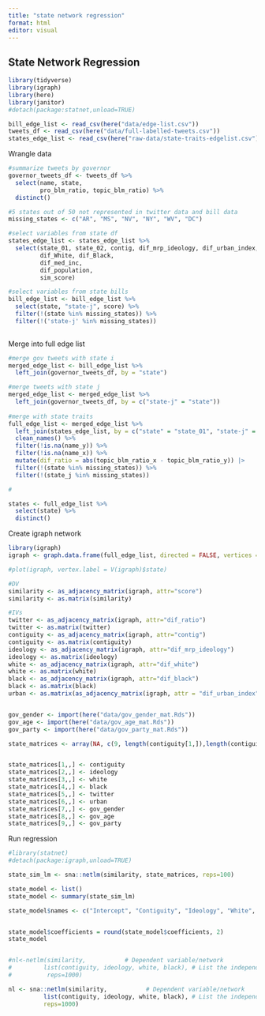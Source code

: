 ```yaml
---
title: "state network regression"
format: html
editor: visual
---
```


## State Network Regression

```r
library(tidyverse)
library(igraph)
library(here)
library(janitor)
#detach(package:statnet,unload=TRUE)

bill_edge_list <- read_csv(here("data/edge-list.csv"))
tweets_df <- read_csv(here("data/full-labelled-tweets.csv"))
states_edge_list <- read_csv(here("raw-data/state-traits-edgelist.csv"))
```

Wrangle data
```r
#summarize tweets by governor
governor_tweets_df <- tweets_df %>% 
  select(name, state, 
         pro_blm_ratio, topic_blm_ratio) %>% 
  distinct() 

#5 states out of 50 not represented in twitter data and bill data
missing_states <- c("AR", "MS", "NV", "NY", "WV", "DC")

#select variables from state df
states_edge_list <- states_edge_list %>% 
  select(state_01, state_02, contig, dif_mrp_ideology, dif_urban_index, 
         dif_White, dif_Black, 
         dif_med_inc,
         dif_population,
         sim_score)

#select variables from state bills 
bill_edge_list <- bill_edge_list %>% 
  select(state, "state-j", score) %>% 
  filter(!(state %in% missing_states)) %>% 
  filter(!('state-j' %in% missing_states))
  
```

Merge into full edge list
```r
#merge gov tweets with state i 
merged_edge_list <- bill_edge_list %>% 
  left_join(governor_tweets_df, by = "state")

#merge tweets with state j
merged_edge_list <- merged_edge_list %>% 
  left_join(governor_tweets_df, by = c("state-j" = "state"))
  
#merge with state traits
full_edge_list <- merged_edge_list %>% 
  left_join(states_edge_list, by = c("state" = "state_01", "state-j" = "state_02")) %>% 
  clean_names() %>% 
  filter(!is.na(name_y)) %>% 
  filter(!is.na(name_x)) %>% 
  mutate(dif_ratio = abs(topic_blm_ratio_x - topic_blm_ratio_y)) |>
  filter(!(state %in% missing_states)) %>% 
  filter(!(state_j %in% missing_states))

#

states <- full_edge_list %>% 
  select(state) %>% 
  distinct() 

```

Create igraph network
```r
library(igraph)
igraph <- graph.data.frame(full_edge_list, directed = FALSE, vertices = states)

#plot(igraph, vertex.label = V(igraph)$state)

#DV
similarity <- as_adjacency_matrix(igraph, attr="score")
similarity <- as.matrix(similarity)

#IVs
twitter <- as_adjacency_matrix(igraph, attr="dif_ratio")
twitter <- as.matrix(twitter)
contiguity <- as_adjacency_matrix(igraph, attr="contig")
contiguity <- as.matrix(contiguity)
ideology <- as_adjacency_matrix(igraph, attr="dif_mrp_ideology")
ideology <- as.matrix(ideology)
white <- as_adjacency_matrix(igraph, attr="dif_white")
white <- as.matrix(white)
black <- as_adjacency_matrix(igraph, attr="dif_black")
black <- as.matrix(black)
urban <- as.matrix(as_adjacency_matrix(igraph, attr = "dif_urban_index"))


gov_gender <- import(here("data/gov_gender_mat.Rds"))
gov_age <- import(here("data/gov_age_mat.Rds"))
gov_party <- import(here("data/gov_party_mat.Rds"))

state_matrices <- array(NA, c(9, length(contiguity[1,]),length(contiguity[1,]))) 


state_matrices[1,,] <- contiguity
state_matrices[2,,] <- ideology
state_matrices[3,,] <- white
state_matrices[4,,] <- black
state_matrices[5,,] <- twitter
state_matrices[6,,] <- urban
state_matrices[7,,] <- gov_gender
state_matrices[8,,] <- gov_age
state_matrices[9,,] <- gov_party

```

Run regression

```r
#library(statnet)
#detach(package:igraph,unload=TRUE)

state_sim_lm <- sna::netlm(similarity, state_matrices, reps=100)

state_model <- list()
state_model <- summary(state_sim_lm)

state_model$names <- c("Intercept", "Contiguity", "Ideology", "White", "Black", "Twitter", "Urban", "Governor Gender", "Governor Age", "Governor Party")


state_model$coefficients = round(state_model$coefficients, 2)
state_model


#nl<-netlm(similarity,           # Dependent variable/network
#         list(contiguity, ideology, white, black), # List the independent variables/networks
#          reps=1000) 
```


```r

nl <- sna::netlm(similarity,           # Dependent variable/network
          list(contiguity, ideology, white, black), # List the independent variables/networks
          reps=1000) 

```

